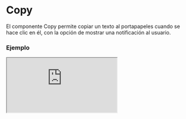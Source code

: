 
# Copy

El componente Copy permite copiar un texto al portapapeles cuando se hace clic en él, con la opción de mostrar una notificación al usuario.

### Ejemplo

<Iframe src="https://fenextjs-component-storybook.vercel.app/iframe.html?args=&id=copy-copy--index&viewMode=story" />

### Importacion

Para importar el componente Copy, se puede hacer desde fenextjs

```tsx copy
import { Copy } from "fenextjs";
```

### Parametros

| Parametro | Tipo | Requerido | Default | Descripcion |
| --------- | ---- | --------- | ------- | ----------- |
| text | string | no | '' | Texto que se copiará al portapapeles al hacer clic en el componente. |
| children | ReactNode | no | undefined | El contenido que se mostrará dentro del componente Copy. |
| onClickForCopy | function | no | undefined | Función personalizada que se ejecuta después de copiar el texto. |
| notification | NotificationDataProps | no | \{ message: 'Copy', type: RequestResultTypeProps.OK \} | Configuración de la notificación que se muestra al copiar el texto. |
| className | string | no | '' | Clase CSS para personalizar el contenedor del componente. |

### Storybook

Para ver el storybook del componente lo puede hacer con este [link](https://fenextjs-component-storybook.vercel.app/?path=/story/copy-copy--index)

### Usos

- Básico

```tsx copy
<Copy text="Texto a copiar">Copia este texto</Copy>
```

- Copy con notificación personalizada

```tsx copy
<Copy text="Texto a copiar" notification={{ message: "Texto copiado", type: "success" }}>Copia este texto</Copy>
```

- Copy con función personalizada

```tsx copy
<Copy text="Texto a copiar" onClickForCopy={(text) => console.log("Texto copiado:", text)}>Copia este texto</Copy>
```

